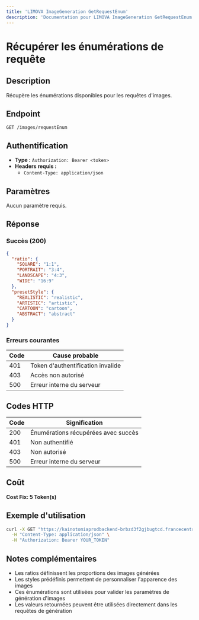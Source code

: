 ```yaml
---
title: 'LIMOVA ImageGeneration GetRequestEnum'
description: 'Documentation pour LIMOVA ImageGeneration GetRequestEnum'
---
```


# Récupérer les énumérations de requête

## Description
Récupère les énumérations disponibles pour les requêtes d'images.

## Endpoint
```
GET /images/requestEnum
```

## Authentification
- **Type :** `Authorization: Bearer <token>`
- **Headers requis :**
  - `Content-Type: application/json`

## Paramètres
Aucun paramètre requis.

## Réponse

### Succès (200)
```json
{
  "ratio": {
    "SQUARE": "1:1",
    "PORTRAIT": "3:4",
    "LANDSCAPE": "4:3",
    "WIDE": "16:9"
  },
  "presetStyle": {
    "REALISTIC": "realistic",
    "ARTISTIC": "artistic",
    "CARTOON": "cartoon",
    "ABSTRACT": "abstract"
  }
}
```

### Erreurs courantes

| Code | Cause probable |
|------|----------------|
| 401 | Token d'authentification invalide |
| 403 | Accès non autorisé |
| 500 | Erreur interne du serveur |

## Codes HTTP

| Code | Signification |
|------|---------------|
| 200 | Énumérations récupérées avec succès |
| 401 | Non authentifié |
| 403 | Non autorisé |
| 500 | Erreur interne du serveur |

## Coût
**Cost Fix: 5 Token(s)**

## Exemple d'utilisation

```bash
curl -X GET "https://kainotomiaprodbackend-brbzd3f2gjbugtcd.francecentral-01.azurewebsites.net/images/requestEnum" \
  -H "Content-Type: application/json" \
  -H "Authorization: Bearer YOUR_TOKEN"
```

## Notes complémentaires
- Les ratios définissent les proportions des images générées
- Les styles prédéfinis permettent de personnaliser l'apparence des images
- Ces énumérations sont utilisées pour valider les paramètres de génération d'images
- Les valeurs retournées peuvent être utilisées directement dans les requêtes de génération 
